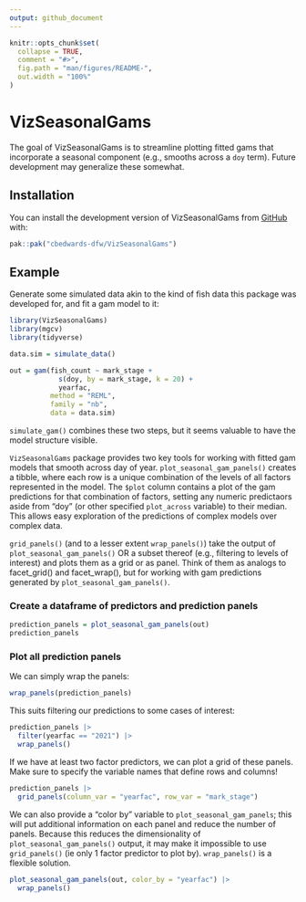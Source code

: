 ```yaml
---
output: github_document
---
```


<!-- README.md is generated from README.Rmd. Please edit that file -->

```r
knitr::opts_chunk$set(
  collapse = TRUE,
  comment = "#>",
  fig.path = "man/figures/README-",
  out.width = "100%"
)
```

# VizSeasonalGams

<!-- badges: start -->
<!-- badges: end -->

The goal of VizSeasonalGams is to streamline plotting fitted gams that incorporate a seasonal component (e.g., smooths across a `doy` term). Future development may generalize these somewhat.

## Installation

You can install the development version of VizSeasonalGams from [GitHub](https://github.com/) with:

``` r
pak::pak("cbedwards-dfw/VizSeasonalGams")
```

## Example

Generate some simulated data akin to the kind of fish data this package was developed for, and fit a gam model to it:

```r
library(VizSeasonalGams)
library(mgcv)
library(tidyverse)

data.sim = simulate_data()

out = gam(fish_count ~ mark_stage +
            s(doy, by = mark_stage, k = 20) + 
            yearfac,
          method = "REML",
          family = "nb",
          data = data.sim)
```

`simulate_gam()` combines these two steps, but it seems valuable to have the model structure visible.

`VizSeasonalGams` package provides two key tools for working with fitted gam models that smooth across day of year. `plot_seasonal_gam_panels()` creates a tibble, where each row
is a unique combination of the levels of all factors represented in the model. The
`$plot` column contains a plot of the gam predictions for that combination of factors, setting any numeric predictaors aside from "doy" (or other specified `plot_across` variable) to their median. This allows easy exploration of the predictions of complex models over complex data.

`grid_panels()` (and to a lesser extent `wrap_panels()`) take the output of `plot_seasonal_gam_panels()` OR a subset thereof (e.g., filtering to levels of interest) and plots them as a grid or as panel. Think of them as analogs to facet_grid() and facet_wrap(), but for working with gam predictions generated by `plot_seasonal_gam_panels()`. 

### Create a dataframe of predictors and prediction panels
```r
prediction_panels = plot_seasonal_gam_panels(out)
prediction_panels
```

### Plot all prediction panels

We can simply wrap the panels:
```r
wrap_panels(prediction_panels)
```

This suits filtering our predictions to some cases of interest:

```r
prediction_panels |> 
  filter(yearfac == "2021") |> 
  wrap_panels()
```

If we have at least two factor predictors, we can plot a grid of these panels. Make sure to specify the variable names that define rows and columns!

```r
prediction_panels |> 
  grid_panels(column_var = "yearfac", row_var = "mark_stage")
```

We can also provide a "color by" variable to `plot_seasonal_gam_panels`; this will put additional information on each panel and reduce the number of panels. Because this reduces the dimensionality of `plot_seasonal_gam_panels()` output, it may make it impossible to use `grid_panels()` (ie only 1 factor predictor to plot by). `wrap_panels()` is a flexible solution.

```r
plot_seasonal_gam_panels(out, color_by = "yearfac") |> 
  wrap_panels()
```



